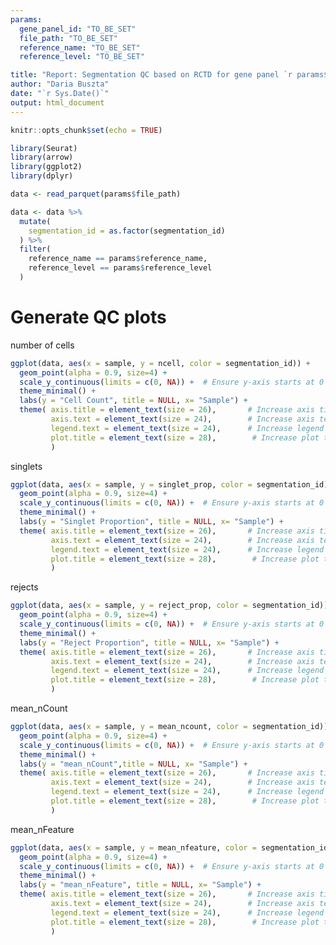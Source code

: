 ```yaml
---
params:
  gene_panel_id: "TO_BE_SET"
  file_path: "TO_BE_SET"
  reference_name: "TO_BE_SET"
  reference_level: "TO_BE_SET"

title: "Report: Segmentation QC based on RCTD for gene panel `r params$gene_panel_id`"
author: "Daria Buszta"
date: "`r Sys.Date()`"
output: html_document
---
```


```r
knitr::opts_chunk$set(echo = TRUE)
```

```r
library(Seurat)
library(arrow)
library(ggplot2)
library(dplyr)
```

```r
data <- read_parquet(params$file_path)

data <- data %>%
  mutate(
    segmentation_id = as.factor(segmentation_id)
  ) %>%
  filter(
    reference_name == params$reference_name,
    reference_level == params$reference_level
  )
```

# Generate QC plots

number of cells

```r

ggplot(data, aes(x = sample, y = ncell, color = segmentation_id)) +
  geom_point(alpha = 0.9, size=4) +
  scale_y_continuous(limits = c(0, NA)) +  # Ensure y-axis starts at 0
  theme_minimal() +
  labs(y = "Cell Count", title = NULL, x= "Sample") +
  theme( axis.title = element_text(size = 26),       # Increase axis title font size
         axis.text = element_text(size = 24),        # Increase axis text font size
         legend.text = element_text(size = 24),      # Increase legend text font size
         plot.title = element_text(size = 28),        # Increase plot title font size
         )

```

singlets

```r

ggplot(data, aes(x = sample, y = singlet_prop, color = segmentation_id)) +
  geom_point(alpha = 0.9, size=4) +
  scale_y_continuous(limits = c(0, NA)) +  # Ensure y-axis starts at 0
  theme_minimal() +
  labs(y = "Singlet Proportion", title = NULL, x= "Sample") +
  theme( axis.title = element_text(size = 26),       # Increase axis title font size
         axis.text = element_text(size = 24),        # Increase axis text font size
         legend.text = element_text(size = 24),      # Increase legend text font size
         plot.title = element_text(size = 28),        # Increase plot title font size
         )

```

rejects

```r

ggplot(data, aes(x = sample, y = reject_prop, color = segmentation_id)) +
  geom_point(alpha = 0.9, size=4) +
  scale_y_continuous(limits = c(0, NA)) +  # Ensure y-axis starts at 0
  theme_minimal() +
  labs(y = "Reject Proportion", title = NULL, x= "Sample") +
  theme( axis.title = element_text(size = 26),       # Increase axis title font size
         axis.text = element_text(size = 24),        # Increase axis text font size
         legend.text = element_text(size = 24),      # Increase legend text font size
         plot.title = element_text(size = 28),        # Increase plot title font size
         )

```

mean_nCount

```r

ggplot(data, aes(x = sample, y = mean_ncount, color = segmentation_id)) +
  geom_point(alpha = 0.9, size=4) +
  scale_y_continuous(limits = c(0, NA)) +  # Ensure y-axis starts at 0
  theme_minimal() +
  labs(y = "mean_nCount",title = NULL, x= "Sample") +
  theme( axis.title = element_text(size = 26),       # Increase axis title font size
         axis.text = element_text(size = 24),        # Increase axis text font size
         legend.text = element_text(size = 24),      # Increase legend text font size
         plot.title = element_text(size = 28),        # Increase plot title font size
         )

```

mean_nFeature

```r

ggplot(data, aes(x = sample, y = mean_nfeature, color = segmentation_id)) +
  geom_point(alpha = 0.9, size=4) +
  scale_y_continuous(limits = c(0, NA)) +  # Ensure y-axis starts at 0
  theme_minimal() +
  labs(y = "mean_nFeature", title = NULL, x= "Sample") +
  theme( axis.title = element_text(size = 26),       # Increase axis title font size
         axis.text = element_text(size = 24),        # Increase axis text font size
         legend.text = element_text(size = 24),      # Increase legend text font size
         plot.title = element_text(size = 28),        # Increase plot title font size
         )

```
